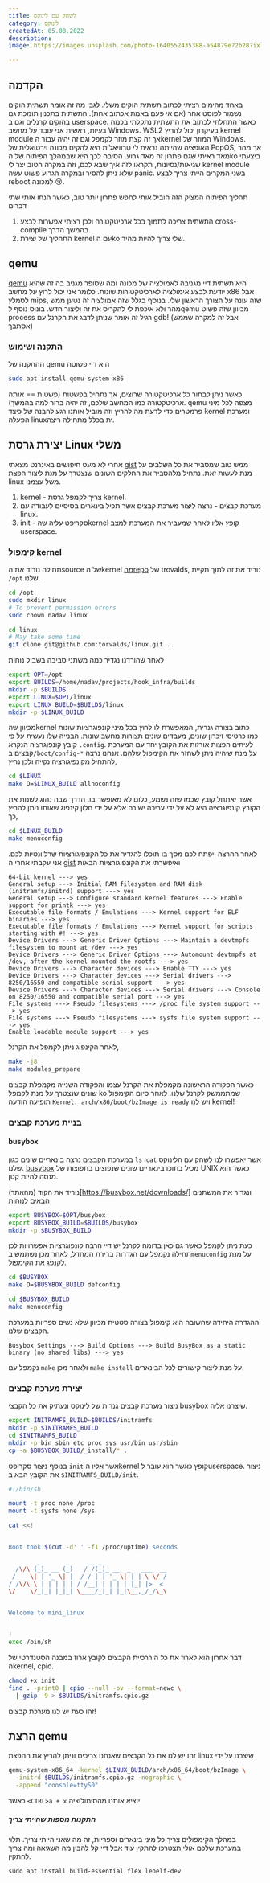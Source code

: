 ```yaml
---
title: לשחק עם לינוקס
category: לינוקס
createdAt: 05.08.2022
description: 
image: https://images.unsplash.com/photo-1640552435388-a54879e72b28?ixlib=rb-1.2.1&ixid=MnwxMjA3fDB8MHxwaG90by1wYWdlfHx8fGVufDB8fHx8&auto=format&fit=crop&w=1170&q=80

---
```


## הקדמה

באחד מהימים רציתי לכתוב תשתית הוקים משלי.
לגבי מה זה אומר תשתית הוקים נשמור לפוסט אחר
(אם אי פעם באמת אכתוב אחת).
התשתית בתכנון תומכת גם בהוקים קרנלים וגם ב
userspace.
כאשר התחלתי לכתוב את התשתית נתקלתי בכמה בעיות, ראשית אני עובד על מחשב
Windows.
WSL2
בעיקרון יכול להריץ
kernel module
אך זה קצת מוזר לקמפל וגם זה יהיה עבור
הkernel
המוזר של
Windows.
האופציה שהייתה נראית לי טרוויאלית היא להקים מכונה וירטואלית של
PopOS,
אך מהר מאד ראיתי שגם פתרון זה מאד גרוע.
הסיבה לכך היא שבמהלך הפיתוח של
הko
ביצעתי שגיאות/נסיונות, תקראו לזה איך שבא לכם, וזה במקרה הטוב יצר לי
kernel module
שלא ניתן להסיר ובמקרה הגרוע פשוט עשה
panic.
בשני המקרים הייתי צריך לבצע
reboot
למכונה
😢.


תהליך הפיתוח המציק הזה הוביל אותי לחפש פתרון יותר טוב, כאשר הנחו אותי שתי דברים
1. התשתית צריכה לתמוך בכל ארכיטקטורה ולכן רציתי אפשרות לבצע cross-compile בהמשך הדרך.
2. התהליך של יצירת kernel עם הko שלי צריך להיות מהיר.

## qemu
[qemu](https://www.qemu.org/)
היא תשתית דיי מגניבה לאמולציה של מכונה ומה שסופר מגניב בה זה שהיא יודעת לבצע אימולציה לארכיטקטורות שונות.
כלומר אני יכול לרוץ על מחשב
x86
אבל לסמלץ
mips, שזה עונה על הצורך הראשון שלי.
בנוסף בגלל שזה אמולציה זה נטען ממש מהר ולא איכפת לי להקריס את זה וליצור חדש.
בונוס נוסף
לqemu
מכיוון שזה פשוט
process
רגיל זה אומר שניתן לדבג את הקרנל עם
gdb! (אבל זה למקרה שממש אסתבך)

### התקנה ושימוש
ההתקנה של
qemu
היא דיי פשוטה
```bash
sudo apt install qemu-system-x86
```
כאשר ניתן לבחור כל ארכיטקטורה שרוצים, אך נתחיל בפשטות
(פשטות == אותה ארכיטקטורה כמו המחשב שלכם, זה יהיה ברור למה בהמשך).
qemu
מצפה לכל מיני פרמטרים כדי לדעת מה להריץ וזה מוביל אותנו רגע להבנה של כיצד
kernel
ומערכת הפעלה linuxית
בכלל מתחילה ריצה.

## יצירת גרסת Linux משלי
אחרי לא מעט חיפושים באינרנט מצאתי
[gist](https://gist.github.com/chrisdone/02e165a0004be33734ac2334f215380e)
ממש טוב שמסביר את כל השלבים על מנת לעשות זאת.
נתחיל מלהסביר את החלקים השונים שנצטרך על מנת ליצור הפצת
linux
משל עצמנו.

1. kernel - צריך לקמפל גרסת kernel.
2. מערכת קבצים - נרצה ליצור מערכת קבצים אשר תכיל בינארים בסיסיים לעבודה עם linux.
3. init - סקריפט עליה שהkernel קופץ אליו לאחר שמעביר את המערכת למצב userspace.

### קימפול kernel
תחילה נוריד את הsource של הkernel 
[מהrepo](https://github.com/torvalds/linux/tree/v5.19)
של trovalds, נוריד את זה לתוך תקיית `/opt` שלנו.
```bash
cd /opt
sudo mkdir linux
# To prevent permission errors
sudo chown nadav linux 

cd linux
# May take some time
git clone git@github.com:torvalds/linux.git . 
```
לאחר שהורדנו נגדיר כמה משתני סביבה בשביל נוחות
```bash
export OPT=/opt
export BUILDS=/home/nadav/projects/hook_infra/builds
mkdir -p $BUILDS
export LINUX=$OPT/linux
export LINUX_BUILD=$BUILDS/linux
mkdir -p $LINUX_BUILD
```
מכיוון 
שהkernel
כתוב בצורה גנרית, המאפשרת לו לרוץ  בכל מיני קונפוגרציות שונות כמו כרטיסי זיכרון שונים, מעבדים שונים תצורות מחשב שונות.
הבנייה שלו נעשית על פי קובץ קונפוגרציה הנקרא `.config`.
לעיתים הפצות אורזות את הקובץ יחד עם המערכת קבצים ב`/boot/config-*`
על מנת שיהיה ניתן לשחזר את הקימפול שלהם.
אנחנו נרצה להתחיל מקונפיגורציה נקייה ולכן נריץ,
```bash
cd $LINUX
make O=$LINUX_BUILD allnoconfig
```
אשר יאתחל קובץ שכמו שזה נשמע, כלום לא מאופשר בו.
הדרך שבה נהוג לשנות את הקובץ קונפוגרציה היא לא על ידי עריכה ישירה אלא על ידי חלון קינפוג שאותו ניתן להריץ כך,

```bash
cd $LINUX_BUILD
make menuconfig
```
לאחר ההרצה ייפתח לכם מסך בו תוכלו להגדיר את כל הקונפיגורציות שרלוונטיות לכם.
אני עקבתי אחרי ה
[gist](https://gist.github.com/chrisdone/02e165a0004be33734ac2334f215380e)
ואיפשרתי את הקונפיגורציות הבאות

```
64-bit kernel ---> yes
General setup ---> Initial RAM filesystem and RAM disk (initramfs/initrd) support ---> yes
General setup ---> Configure standard kernel features ---> Enable support for printk ---> yes
Executable file formats / Emulations ---> Kernel support for ELF binaries ---> yes
Executable file formats / Emulations ---> Kernel support for scripts starting with #! ---> yes
Device Drivers ---> Generic Driver Options ---> Maintain a devtmpfs filesystem to mount at /dev ---> yes
Device Drivers ---> Generic Driver Options ---> Automount devtmpfs at /dev, after the kernel mounted the rootfs ---> yes
Device Drivers ---> Character devices ---> Enable TTY ---> yes
Device Drivers ---> Character devices ---> Serial drivers ---> 8250/16550 and compatible serial support ---> yes
Device Drivers ---> Character devices ---> Serial drivers ---> Console on 8250/16550 and compatible serial port ---> yes
File systems ---> Pseudo filesystems ---> /proc file system support ---> yes
File systems ---> Pseudo filesystems ---> sysfs file system support ---> yes
Enable loadable module support ---> yes 
```
לאחר הקינפוג ניתן לקמפל את הקרנל,
```bash
make -j8
make modules_prepare
```
כאשר הפקודה הראשונה מקמפלת את הקרנל עצמו והפקודה השנייה מקמפלת קבצים שונים שנצטרך על מנת לקמפל
ko
שמתממשק לקרנל שלנו. לאחר סיום הקימפול תופיעה הודעה
`Kernel: arch/x86/boot/bzImage is ready`
ויש לנו kernel!

### בניית מערכת קבצים
#### busybox
במערכת הקבצים נרצה בינאריים שונים כגון
`ls`
ו`cat`
אשר יאפשרו לנו לשחק עם הלינוקס שלנו. 
[busybox](https://busybox.net/about.html)
מכיל בתוכו בינאריים שונים שנפוצים בתפוצות של
UNIX
כאשר הוא מנסה להיות קטן.

נוריד את הקוד
(מהאתר)[https://busybox.net/downloads/]
ונגדיר את המשתנים הבאים לנוחות
```bash
export BUSYBOX=$OPT/busybox
export BUSYBOX_BUILD=$BUILDS/busybox
mkdir -p $BUSYBOX_BUILD
```
כעת ניתן לקמפל כאשר גם כאן בדומה לקרנל יש דיי הרבה קונפוגרציות אפשרויות לכן תחילה נקמפל עם הגדרות ברירת המחדל,
לאחר מכן נשתמש
ב`menuconfig`
על מנת לקנפג את הקימפול.

```bash
cd $BUSYBOX
make O=$BUSYBOX_BUILD defconfig

cd $BUSYBOX_BUILD
make menuconfig
```
ההגדרה היחידה שחשובה היא קימפול בצורה סטטית מכיוון שלא נשים ספריות במערכת הקבצים שלנו.
```
Busybox Settings ---> Build Options ---> Build BusyBox as a static binary (no shared libs) ---> yes
```
נקמפל עם
`make`
ולאחר מכן
`make install`
על מנת ליצור קישורים לכל הבינארים.

### יצירת מערכת קבצים
ניצור מערכת קבצים גנרית של לינוקס ונעתיק את כל הקבצי
busybox
שיצרנו אליה.
```bash
export INITRAMFS_BUILD=$BUILDS/initramfs
mkdir -p $INITRAMFS_BUILD
cd $INITRAMFS_BUILD
mkdir -p bin sbin etc proc sys usr/bin usr/sbin
cp -a $BUSYBOX_BUILD/_install/* .
```
בנוסף ניצור סקריפט
`init`
אשר אליו
הkernel
קופץ כאשר הוא עובר
לuserspace.
ניצור את הקובץ הבא
ב
`$INITRAMFS_BUILD/init`.

```bash
#!/bin/sh

mount -t proc none /proc
mount -t sysfs none /sys

cat <<!


Boot took $(cut -d' ' -f1 /proc/uptime) seconds

        _       _     __ _                  
  /\/\ (_)_ __ (_)   / /(_)_ __  _   ___  __
 /    \| | '_ \| |  / / | | '_ \| | | \ \/ /
/ /\/\ \ | | | | | / /__| | | | | |_| |>  < 
\/    \/_|_| |_|_| \____/_|_| |_|\__,_/_/\_\ 


Welcome to mini_linux


!
exec /bin/sh
```

דבר אחרון הוא לארוז את כל היררכיית הקבצים לקובץ ארוז במבנה הסטנדרטי של
הkernel,
cpio.

```bash
chmod +x init
find . -print0 | cpio --null -ov --format=newc \
  | gzip -9 > $BUILDS/initramfs.cpio.gz
```

זהו כעת יש לנו מערכת קבצים!

## הרצת qemu
זהו יש לנו את כל הקבצים שאנחנו צריכים וניתן להריץ את ההפצת
linux
שיצרנו על ידי

```bash
qemu-system-x86_64 -kernel $LINUX_BUILD/arch/x86_64/boot/bzImage \
  -initrd $BUILDS/initramfs.cpio.gz -nographic \
  -append "console=ttyS0"
```

כאשר
`<CTRL>a + x`
יוציא אותנו מהסימולוציה.


##### התקנות נוספות שהייתי צריך
במהלך הקימפולים צריך כל מיני בינארים וספריות, זה מה שאני הייתי צריך.
תלוי במערכת שלכם אולי תצטרכו להתקין עוד אבל דיי קל להבין מה השגיאה ומה צריך להתקין.

```
sudo apt install build-essential flex lebelf-dev
```